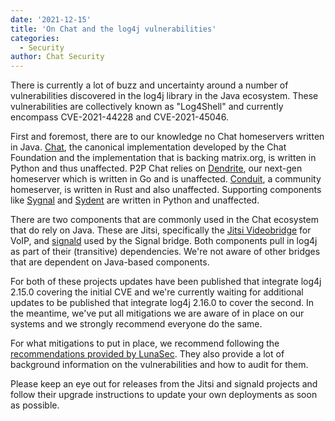 ```yaml
---
date: '2021-12-15'
title: 'On Chat and the log4j vulnerabilities'
categories:
  - Security
author: Chat Security
---
```


There is currently a lot of buzz and uncertainty around a number of vulnerabilities discovered in the log4j library in the Java ecosystem. These vulnerabilities are collectively known as "Log4Shell" and currently encompass CVE-2021-44228 and CVE-2021-45046.

First and foremost, there are to our knowledge no Chat homeservers written in Java. [Chat](https://github.com/matrix-org/synapse/), the canonical implementation developed by the Chat Foundation and the implementation that is backing matrix.org, is written in Python and thus unaffected. P2P Chat relies on [Dendrite](https://github.com/matrix-org/dendrite), our next-gen homeserver which is written in Go and is unaffected. [Conduit](https://gitlab.com/famedly/conduit/), a community homeserver, is written in Rust and also unaffected. Supporting components like [Sygnal](https://github.com/matrix-org/sygnal) and [Sydent](https://github.com/matrix-org/sydent) are written in Python and unaffected.

There are two components that are commonly used in the Chat ecosystem that do rely on Java. These are Jitsi, specifically the [Jitsi Videobridge](https://github.com/jitsi/jitsi-videobridge) for VoIP, and [signald](https://gitlab.com/signald/signald) used by the Signal bridge. Both components pull in log4j as part of their (transitive) dependencies. We're not aware of other bridges that are dependent on Java-based components.

For both of these projects updates have been published that integrate log4j 2.15.0 covering the initial CVE and we're currently waiting for additional updates to be published that integrate log4j 2.16.0 to cover the second. In the meantime, we've put all mitigations we are aware of in place on our systems and we strongly recommend everyone do the same.

For what mitigations to put in place, we recommend following the [recommendations provided by LunaSec](https://www.lunasec.io/docs/blog/log4j-zero-day-mitigation-guide/). They also provide a lot of background information on the vulnerabilities and how to audit for them.

Please keep an eye out for releases from the Jitsi and signald projects and follow their upgrade instructions to update your own deployments as soon as possible.
